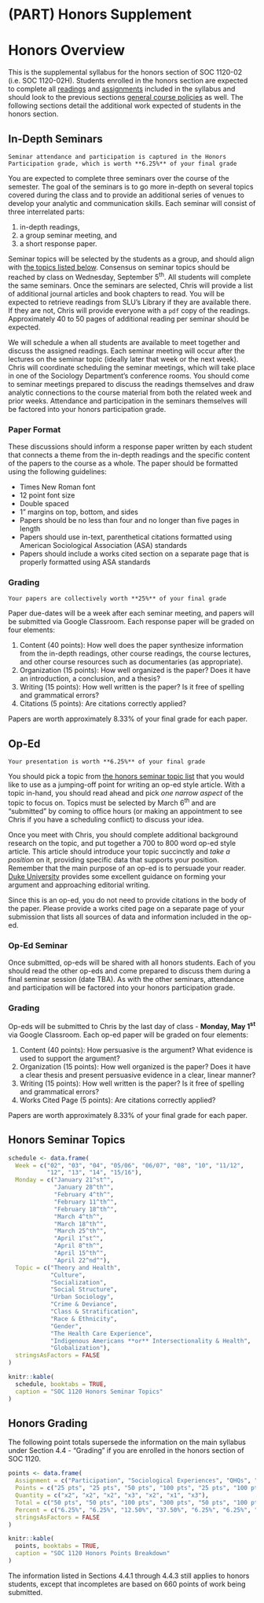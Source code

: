 # (PART) Honors Supplement {-}

# Honors Overview

This is the supplemental syllabus for the honors section of SOC 1120-02 (i.e. SOC 1120-02H). Students enrolled in the honors section are expected to complete all [readings](/lecture-schedule.html) and [assignments](/assignments-and-grading.html) included in the syllabus and should look to the previous sections [general course policies](/course-policies.html) as well. The following sections detail the additional work expected of students in the honors section.

## In-Depth Seminars

```block
Seminar attendance and participation is captured in the Honors Participation grade, which is worth **6.25%** of your final grade
```

You are expected to complete three seminars over the course of the semester. The goal of the seminars is to go more in-depth on several topics covered during the class and to provide an additional series of venues to develop your analytic and communication skills. Each seminar will consist of three interrelated parts:

1.  in-depth readings,
2.  a group seminar meeting, and
3.  a short response paper.

Seminar topics will be selected by the students as a group, and should align with [the topics listed below](/honors-seminar-topics.html). Consensus on seminar topics should be reached by class on Wednesday, September 5^th^. All students will complete the same seminars. Once the seminars are selected, Chris will provide a list of additional journal articles and book chapters to read. You will be expected to retrieve readings from SLU's Library if they are available there. If they are not, Chris will provide everyone with a `pdf` copy of the readings. Approximately 40 to 50 pages of additional reading per seminar should be expected.

We will schedule a when all students are available to meet together and discuss the assigned readings. Each seminar meeting will occur after the lectures on the seminar topic (ideally later that week or the next week). Chris will coordinate scheduling the seminar meetings, which will take place in one of the Sociology Department's conference rooms. You should come to seminar meetings prepared to discuss the readings themselves and draw analytic connections to the course material from both the related week and prior weeks. Attendance and participation in the seminars themselves will be factored into your honors participation grade.

### Paper Format

These discussions should inform a response paper written by each student that connects a theme from the in-depth readings and the specific content of the papers to the course as a whole. The paper should be formatted using the following guidelines:

* Times New Roman font
* 12 point font size
* Double spaced
* 1" margins on top, bottom, and sides
* Papers should be no less than four and no longer than five pages in length
* Papers should use in-text, parenthetical citations formatted using American Sociological Association (ASA) standards
* Papers should include a works cited section on a separate page that is properly formatted using ASA standards

### Grading

```block
Your papers are collectively worth **25%** of your final grade
```

Paper due-dates will be a week after each seminar meeting, and papers will be submitted via Google Classroom. Each response paper will be graded on four elements:

1.  Content (40 points): How well does the paper synthesize information
    from the in-depth readings, other course readings, the course
    lectures, and other course resources such as documentaries (as
    appropriate).
2.  Organization (15 points): How well organized is the paper? Does it
    have an introduction, a conclusion, and a thesis?
3.  Writing (15 points): How well written is the paper? Is it free of
    spelling and grammatical errors?
4.  Citations (5 points): Are citations correctly applied?

Papers are worth approximately 8.33% of your final grade for each paper.

## Op-Ed

```block
Your presentation is worth **6.25%** of your final grade
```

You should pick a topic from [the honors seminar topic list](/honors-seminar-topics.html) that you would like to use as a jumping-off point for writing an op-ed style article. With a topic in-hand, you should read ahead and pick *one narrow aspect* of the topic to focus on. Topics must be selected by March 6^th^ and are "submitted" by coming to office hours (or making an appointment to see Chris if you have a scheduling conflict) to discuss your idea.

Once you meet with Chris, you should complete additional background research on the topic, and put together a 700 to 800 word op-ed style article. This article should introduce your topic succinctly and *take a position* on it, providing specific data that supports your position. Remember that the main purpose of an op-ed is to persuade your reader. [Duke University](https://styleguide.duke.edu/toolkits/writing-media/how-to-write-an-op-ed-article/) provides some excellent guidance on forming your argument and approaching editorial writing.

Since this is an op-ed, you do not need to provide citations in the body of the paper. Please provide a works cited page on a separate page of your submission that lists all sources of data and information included in the op-ed.

### Op-Ed Seminar
Once submitted, op-eds will be shared with all honors students. Each of you should read the other op-eds and come prepared to discuss them during a final seminar session (date TBA). As with the other seminars, attendance and participation will be factored into your honors participation grade.

### Grading 
Op-eds will be submitted to Chris by the last day of class - **Monday, May 1^st^** via Google Classroom. Each op-ed paper will be graded on four elements:

1.  Content (40 points): How persuasive is the argument? What evidence is used to support the argument?
2.  Organization (15 points): How well organized is the paper? Does it
    have a clear thesis and present persuasive evidence in a clear, linear manner?
3.  Writing (15 points): How well written is the paper? Is it free of
    spelling and grammatical errors?
4.  Works Cited Page (5 points): Are citations correctly applied?

Papers are worth approximately 8.33% of your final grade for each paper.

## Honors Seminar Topics

```r
schedule <- data.frame(
  Week = c("02", "03", "04", "05/06", "06/07", "08", "10", "11/12", 
           "12", "13", "14", "15/16"),
  Monday = c("January 21^st^", 
             "January 28^th^", 
             "February 4^th^", 
             "February 11^th^", 
             "February 18^th^", 
             "March 4^th^",
             "March 18^th^", 
             "March 25^th^", 
             "April 1^st^", 
             "April 8^th^", 
             "April 15^th^", 
             "April 22^nd^"),
  Topic = c("Theory and Health", 
            "Culture", 
            "Socialization", 
            "Social Structure", 
            "Urban Sociology",
            "Crime & Deviance", 
            "Class & Stratification", 
            "Race & Ethnicity", 
            "Gender", 
            "The Health Care Experience", 
            "Indigenous Americans **or** Intersectionality & Health", 
            "Globalization"),
  stringsAsFactors = FALSE
)

knitr::kable(
  schedule, booktabs = TRUE,
  caption = "SOC 1120 Honors Seminar Topics"
)
```

## Honors Grading

The following point totals supersede the information on the main syllabus under Section 4.4 - "Grading" if you are enrolled in the honors section of SOC 1120.

```r
points <- data.frame(
  Assignment = c("Participation", "Sociological Experiences", "QHQs", "Exams", "Honors Participation", "Honors Presentation", "Honors Response Papers"),
  Points = c("25 pts", "25 pts", "50 pts", "100 pts", "25 pts", "100 pts",  "75 pts"),
  Quantity = c("x2", "x2", "x2", "x3", "x2", "x1", "x3"),
  Total = c("50 pts", "50 pts", "100 pts", "300 pts", "50 pts", "100 pts", "225 pts"),
  Percent = c("6.25%", "6.25%", "12.50%", "37.50%", "6.25%", "6.25%", "25.00%"),
  stringsAsFactors = FALSE
)

knitr::kable(
  points, booktabs = TRUE,
  caption = "SOC 1120 Honors Points Breakdown"
)
```

The information listed in Sections 4.4.1 through 4.4.3 still applies to honors students, except that incompletes are based on 660 points of work being submitted.
